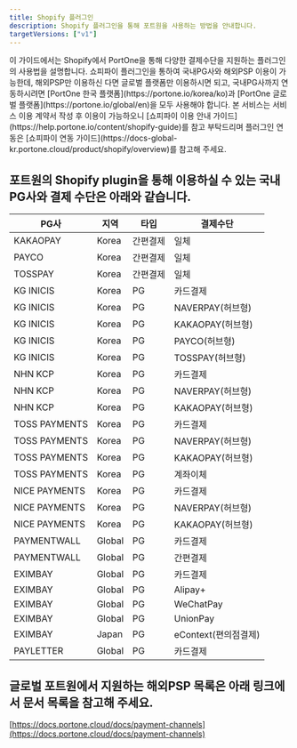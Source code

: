 ```yaml
---
title: Shopify 플러그인
description: Shopify 플러그인을 통해 포트원을 사용하는 방법을 안내합니다.
targetVersions: ["v1"]
---
```



<Hint style="info">
  이 가이드에서는 Shopify에서 PortOne을 통해 다양한 결제수단을 지원하는
  플러그인의 사용법을 설명합니다. 쇼피파이 플러그인을 통하여 국내PG사와 해외PSP 이용이 가능한데,
  해외PSP만 이용하신 다면 글로벌 플랫폼만 이용하시면 되고, 국내PG사까지 연동하시려면 [PortOne
  한국 플랫폼](https://portone.io/korea/ko)과 [PortOne 글로벌
  플랫폼](https://portone.io/global/en)을 모두 사용해야 합니다.
  본 서비스는 서비스 이용 계약서 작성 후 이용이 가능하오니
  [쇼피파이 이용 안내 가이드](https://help.portone.io/content/shopify-guide)를 참고 부탁드리며
  플러그인 연동은 [쇼피파이 연동 가이드](https://docs-global-kr.portone.cloud/product/shopify/overview)를 참고해 주세요.
</Hint>

## 포트원의 Shopify plugin을 통해 이용하실 수 있는 국내PG사와 결제 수단은 아래와 같습니다.

|PG사         |지역  |타입    |결제수단            |
|-------------|------|--------|--------------------|
|KAKAOPAY     |Korea |간편결제|일체                |
|PAYCO        |Korea |간편결제|일체                |
|TOSSPAY      |Korea |간편결제|일체                |
|KG INICIS    |Korea |PG      |카드결제            |
|KG INICIS    |Korea |PG      |NAVERPAY(허브형)    |
|KG INICIS    |Korea |PG      |KAKAOPAY(허브형)    |
|KG INICIS    |Korea |PG      |PAYCO(허브형)       |
|KG INICIS    |Korea |PG      |TOSSPAY(허브형)     |
|NHN KCP      |Korea |PG      |카드결제            |
|NHN KCP      |Korea |PG      |NAVERPAY(허브형)    |
|NHN KCP      |Korea |PG      |KAKAOPAY(허브형)    |
|TOSS PAYMENTS|Korea |PG      |카드결제            |
|TOSS PAYMENTS|Korea |PG      |NAVERPAY(허브형)    |
|TOSS PAYMENTS|Korea |PG      |KAKAOPAY(허브형)    |
|TOSS PAYMENTS|Korea |PG      |계좌이체            |
|NICE PAYMENTS|Korea |PG      |카드결제            |
|NICE PAYMENTS|Korea |PG      |NAVERPAY(허브형)    |
|NICE PAYMENTS|Korea |PG      |KAKAOPAY(허브형)    |
|PAYMENTWALL  |Global|PG      |카드결제            |
|PAYMENTWALL  |Global|PG      |간편결제            |
|EXIMBAY      |Global|PG      |카드결제            |
|EXIMBAY      |Global|PG      |Alipay+             |
|EXIMBAY      |Global|PG      |WeChatPay           |
|EXIMBAY      |Global|PG      |UnionPay            |
|EXIMBAY      |Japan |PG      |eContext(편의점결제)|
|PAYLETTER    |Global|PG      |카드결제            |

## 글로벌 포트원에서 지원하는 해외PSP 목록은 아래 링크에서 문서 목록을 참고해 주세요.

[https://docs.portone.cloud/docs/payment-channels](https://docs.portone.cloud/docs/payment-channels)
